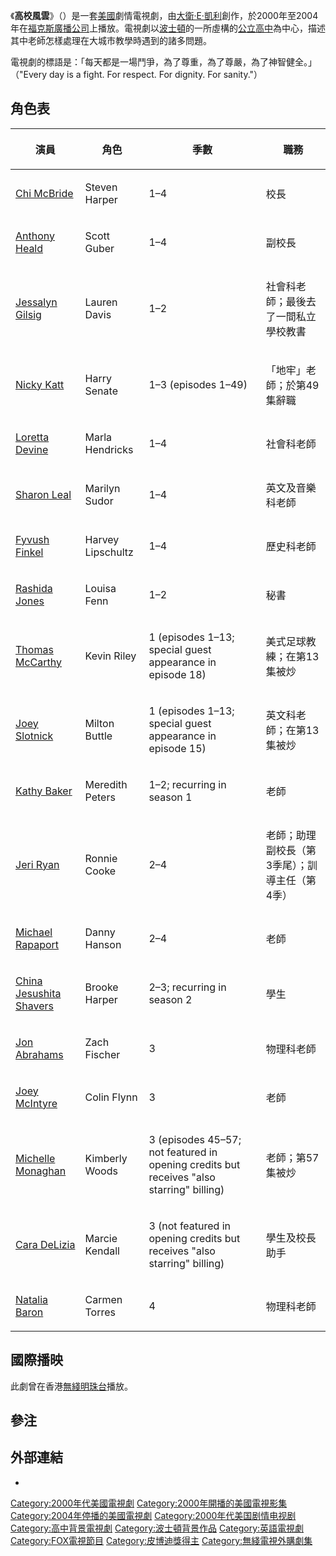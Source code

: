 {{noteTA
|G1=Show}}
{{Infobox television
| show_name = 高校風雲
| original_name = Boston Public
| image = [[File:Boston_Public-logo.jpg|250px]]
| genre = [[劇情|劇情]]
| runtime = 每集44分鐘
| creator = [[大衛·E·凱利|大衛·E·凱利]]（[[大衛·E·凱利|大衛·E·凱利]]）
| starring = [[Jessalyn_Gilsig|Jessalyn Gilsig]]<br />[[Chi_McBride|Chi McBride]]<br />[[Anthony_Heald|Anthony Heald]]<br />[[Nicky_Katt|Nicky Katt]]<br />[[Thomas_McCarthy_(actor)|Thomas McCarthy]]<br />[[Loretta_Devine|Loretta Devine]]<br />[[Joey_Slotnick|Joey Slotnick]]<br />[[Rashida_Jones|Rashida Jones]]<br />[[Sharon_Leal|Sharon Leal]]<br />[[Jeri_Ryan|Jeri Ryan]]<br />[[Jon_Abrahams|Jon Abrahams]]<br />[[China_Shavers|China Jesushita Shavers]]<br />[[Joey_McIntyre|Joey McIntyre]]<br />[[Natalia_Baron|Natalia Baron]]<br />[[Michael_Rapaport|Michael Rapaport]]<br />[[Kathy_Baker|Kathy Baker]]<br />[[Fyvush_Finkel|Fyvush Finkel]]
| country = [[美國電視|美國]]
| language = [[英語|英語]]
| company = [[大衛·E·凱利|大衛·E·凱利]]製作<br>[[二十世紀霍士電視|二十世紀霍士電視]]<small>（20th Century Fox Television）</small>
| network = [[福克斯廣播公司|Fox]]
| first_aired = {{Start date|2000|10|23}}
| last_aired = {{End date|2004|1|30}}
| status = 已完結
| executive_producer = [[大衛·E·凱利|大衛·E·凱利]] <small>（2000年－2002年）</small><br />[[Jonathan_Pontell|Jonathan Pontell]] <small>（2000年－2004年）</small><br />[[Jason_Katims|Jason Katims]]<small>（2001年－2004年）</small>
| num_seasons = 4
| num_episodes = 81
| list_episodes = 高校風雲每集列表
| related = 《[[法網豪情|法網豪情]]》<br />《[[甜心俏佳人|甜心俏佳人]]》<br />《[[波士顿法律|波士顿法律]]》
}}

《'''高校風雲'''》（{{lang-en|''Boston Public''}}）是一套[[美國|美國]]劇情電視劇，由[[大衛·E·凱利|大衛·E·凱利]]創作，於2000年至2004年在[[福克斯廣播公司|福克斯廣播公司]]上播放。電視劇以[[波士頓|波士頓]]的一所虛構的[[公立學校|公立]][[高中|高中]]為中心，描述其中老師怎樣處理在大城市教學時遇到的諸多問題。

電視劇的標語是：「每天都是一場鬥爭，為了尊重，為了尊嚴，為了神智健全。」（"Every day is a fight. For respect. For dignity. For sanity."）

==角色表==
<!-- 檔案不存在 [[File:Bp-cast.jpg|thumb]] ，可從英文維基百科取得 -->
{| class="wikitable"
|-
! 演員 !! 角色 !! 季數 !! 職務
|-
| [[Chi_McBride|Chi McBride]] || Steven Harper || 1–4 || 校長
|-
| [[Anthony_Heald|Anthony Heald]] || Scott Guber || 1–4 || 副校長
|-
| [[Jessalyn_Gilsig|Jessalyn Gilsig]] || Lauren Davis || 1–2 || 社會科老師；最後去了一間私立學校教書
|-
| [[Nicky_Katt|Nicky Katt]] || Harry Senate || 1–3 (episodes 1–49) || 「地牢」老師；於第49集辭職
|-
| [[Loretta_Devine|Loretta Devine]] || Marla Hendricks || 1–4 || 社會科老師
|-
| [[Sharon_Leal|Sharon Leal]] || Marilyn Sudor || 1–4 || 英文及音樂科老師
|-
| [[Fyvush_Finkel|Fyvush Finkel]] || Harvey Lipschultz || 1–4 || 歷史科老師
|-
| [[Rashida_Jones|Rashida Jones]] || Louisa Fenn || 1–2 || 秘書
|-
| [[Thomas_McCarthy_(actor)|Thomas McCarthy]] || Kevin Riley || 1 (episodes 1–13; special guest appearance in episode 18) || 美式足球教練；在第13集被炒
|-
| [[Joey_Slotnick|Joey Slotnick]] || Milton Buttle || 1 (episodes 1–13; special guest appearance in episode 15) || 英文科老師；在第13集被炒
|-
| [[Kathy_Baker|Kathy Baker]] || Meredith Peters || 1–2; recurring in season 1 || 老師
|-
| [[Jeri_Ryan|Jeri Ryan]] || Ronnie Cooke || 2–4 || 老師；助理副校長（第3季尾）；訓導主任（第4季）
|-
| [[Michael_Rapaport|Michael Rapaport]] || Danny Hanson || 2–4 || 老師
|-
| [[China_Shavers|China Jesushita Shavers]] || Brooke Harper || 2–3; recurring in season 2 || 學生
|-
| [[Jon_Abrahams|Jon Abrahams]] || Zach Fischer || 3 || 物理科老師
|-
| [[Joey_McIntyre|Joey McIntyre]] || Colin Flynn || 3 || 老師
|-
| [[Michelle_Monaghan|Michelle Monaghan]] || Kimberly Woods || 3 (episodes 45–57; not featured in opening credits but receives "also starring" billing) || 老師；第57集被炒
|-
| [[Cara_DeLizia|Cara DeLizia]] || Marcie Kendall || 3 (not featured in opening credits but receives "also starring" billing) || 學生及校長助手
|-
| [[Natalia_Baron|Natalia Baron]] || Carmen Torres || 4 || 物理科老師
|}

==國際播映==
此劇曾在香港[[無綫電視|無綫]][[明珠台|明珠台]]播放。

==參注==
{{reflist}}

==外部連結==
{{Wikiquote}}
* {{imdb title|0247081|高校風雲}}

{{DEFAULTSORT:Boston Public}}
[[Category:2000年代美國電視劇|Category:2000年代美國電視劇]]
[[Category:2000年開播的美國電視影集|Category:2000年開播的美國電視影集]]
[[Category:2004年停播的美國電視劇|Category:2004年停播的美國電視劇]]
[[Category:2000年代美国剧情电视剧|Category:2000年代美国剧情电视剧]]
[[Category:高中背景電視劇|Category:高中背景電視劇]]
[[Category:波士頓背景作品|Category:波士頓背景作品]]
[[Category:英語電視劇|Category:英語電視劇]]
[[Category:FOX電視節目|Category:FOX電視節目]]
[[Category:皮博迪獎得主|Category:皮博迪獎得主]]
[[Category:無綫電視外購劇集|Category:無綫電視外購劇集]]